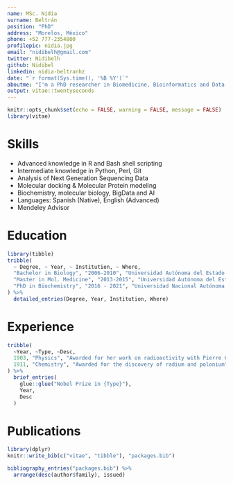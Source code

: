 ```yaml
---
name: MSc. Nidia
surname: Beltrán
position: "PhD"
address: "Morelos, México"
phone: +52 777-2354800
profilepic: nidia.jpg
email: "nidibelh@gmail.com"
twitter: Nidibelh
github: Nidibel
linkedin: nidia-beltranhz
date: "`r format(Sys.time(), '%B %Y')`"
aboutme: "I'm a PhD researcher in Biomedicine, Bioinformatics and Data Science, focused in omics analysis of cancer and chronic-degenerative diseases"
output: vitae::twentyseconds
---
```


```r
knitr::opts_chunk$set(echo = FALSE, warning = FALSE, message = FALSE)
library(vitae)
```

# Skills

* Advanced knowledge in R and Bash shell scripting
* Intermediate knowledge in Python, Perl, Git
* Analysis of Next Generation Sequencing Data
* Molecular docking & Molecular Protein modeling
* Biochemistry, molecular biology, BigData and AI
* Languages: Spanish (Native), English (Advanced)
* Mendeley Advisor



# Education

```r
library(tibble)
tribble(
  ~ Degree, ~ Year, ~ Institution, ~ Where,
  "Bachelor in Biology", "2006-2010", "Universidad Autónoma del Estado de Morelos",  "México",
  "Master in Mol. Medicine", "2013-2015", "Universidad Autónoma del Estado de Morelos", "México",
  "PhD in Biochemistry", "2016 - 2021", "Universidad Nacional Autónoma de México", "México"
) %>% 
  detailed_entries(Degree, Year, Institution, Where)
```

# Experience

```r
tribble(
  ~Year, ~Type, ~Desc,
  1903, "Physics", "Awarded for her work on radioactivity with Pierre Curie and Henri Becquerel",
  1911, "Chemistry", "Awarded for the discovery of radium and polonium"
) %>% 
  brief_entries(
    glue::glue("Nobel Prize in {Type}"),
    Year, 
    Desc
  )
```

# Publications

```r
library(dplyr)
knitr::write_bib(c("vitae", "tibble"), "packages.bib")

bibliography_entries("packages.bib") %>%
  arrange(desc(author$family), issued)
```

